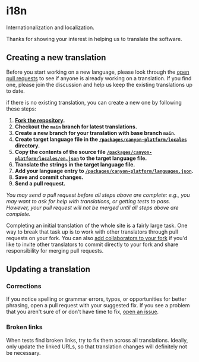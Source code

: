 # i18n

Internationalization and localization.

Thanks for showing your interest in helping us to translate the software.

## Creating a new translation

Before you start working on a new language, please look through the [open pull requests](https://github.com/canyon-project/canyon/pulls) to see if anyone is already working on a translation. If you find one, please join the discussion and help us keep the existing translations up to date.

if there is no existing translation, you can create a new one by following these steps:

1. **[Fork the repository](https://github.com/canyon-project/canyon/fork).**
2. **Checkout the `main` branch for latest translations.**
3. **Create a new branch for your translation with base branch `main`.**
4. **Create target language file in the [`/packages/canyon-platform/locales`](https://github.com/canyon-project/canyon/tree/main/packages/canyon-platform/locales) directory.**
5. **Copy the contents of the source file [`/packages/canyon-platform/locales/en.json`](https://github.com/canyon-project/canyon/blob/main/packages/canyon-platform/locales/en.json) to the target language file.**
6. **Translate the strings in the target language file.**
7. **Add your language entry to [`/packages/canyon-platform/languages.json`](https://github.com/canyon-project/canyon/blob/main/packages/canyon-platform/languages.json).**
8. **Save and commit changes.**
9. **Send a pull request.**

_You may send a pull request before all steps above are complete: e.g., you may want to ask for help with translations, or getting tests to pass. However, your pull request will not be merged until all steps above are complete._

Completing an initial translation of the whole site is a fairly large task. One way to break that task up is to work with other translators through pull requests on your fork. You can also [add collaborators to your fork](https://help.github.com/en/github/setting-up-and-managing-your-github-user-account/inviting-collaborators-to-a-personal-repository) if you'd like to invite other translators to commit directly to your fork and share responsibility for merging pull requests.

## Updating a translation

### Corrections

If you notice spelling or grammar errors, typos, or opportunities for better phrasing, open a pull request with your suggested fix. If you see a problem that you aren't sure of or don't have time to fix, [open an issue](https://github.com/canyon-project/canyon/issues/new/choose).

### Broken links

When tests find broken links, try to fix them across all translations. Ideally, only update the linked URLs, so that translation changes will definitely not be necessary.
